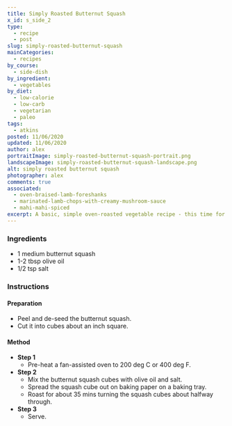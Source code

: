 ```yaml
---
title: Simply Roasted Butternut Squash
x_id: s_side_2
type:
  - recipe
  - post
slug: simply-roasted-butternut-squash
mainCategories: 
  - recipes
by_course:
  - side-dish
by_ingredient:
  - vegetables
by_diet:
  - low-calorie
  - low-carb
  - vegetarian
  - paleo
tags:
  - atkins
posted: 11/06/2020
updated: 11/06/2020
author: alex
portraitImage: simply-roasted-butternut-squash-portrait.png
landscapeImage: simply-roasted-butternut-squash-landscape.png
alt: simply roasted butternut squash
photographer: alex
comments: true
associated: 
  - oven-braised-lamb-foreshanks
  - marinated-lamb-chops-with-creamy-mushroom-sauce
  - mahi-mahi-spiced
excerpt: A basic, simple oven-roasted vegetable recipe - this time for butternut squash.
---
```


<Ingredients>

### Ingredients
    
  - 1 medium butternut squash
  - 1-2 tbsp olive oil
  - 1/2 tsp salt

</Ingredients>

<Instructions>

### Instructions

#### Preparation

  - Peel and de-seed the butternut squash.
  - Cut it into cubes about an inch square.

#### Method

  - **Step 1**
    - Pre-heat a fan-assisted oven to 200 deg C or 400 deg F.
  - **Step 2**
    - Mix the butternut squash cubes with olive oil and salt.
    - Spread the squash cube out on baking paper on a baking tray.
    - Roast for about 35 mins turning the squash cubes about halfway through.
  - **Step 3**
    - Serve.

</Instructions>



